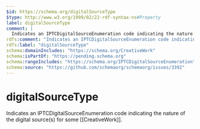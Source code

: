 ```yaml
---
$id: https://schema.org/digitalSourceType
$type: http://www.w3.org/1999/02/22-rdf-syntax-ns#Property
label: digitalSourceType
comment: |
  Indicates an IPTCDigitalSourceEnumeration code indicating the nature of the digital source(s) for some [[CreativeWork]].
rdfs:comment: "Indicates an IPTCDigitalSourceEnumeration code indicating the nature of the digital source(s) for some [[CreativeWork]]."
rdfs:label: "digitalSourceType"
schema:domainIncludes: "https://schema.org/CreativeWork"
schema:isPartOf: "https://pending.schema.org"
schema:rangeIncludes: "https://schema.org/IPTCDigitalSourceEnumeration"
schema:source: "https://github.com/schemaorg/schemaorg/issues/3392"
---
```


# digitalSourceType

Indicates an IPTCDigitalSourceEnumeration code indicating the nature of the digital source(s) for some [[CreativeWork]].


